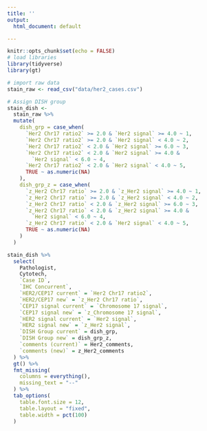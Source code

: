 ```yaml
---
title: ''
output:
  html_document: default

---
```


```r
knitr::opts_chunk$set(echo = FALSE)
# load libraries
library(tidyverse)
library(gt)
```


```r
# import raw data
stain_raw <- read_csv("data/her2_cases.csv")

# Assign DISH group
stain_dish <- 
  stain_raw %>% 
  mutate(
    dish_grp = case_when(
      `Her2 Chr17 ratio2` >= 2.0 & `Her2 signal` >= 4.0 ~ 1,
      `Her2 Chr17 ratio2` >= 2.0 & `Her2 signal` < 4.0 ~ 2,
      `Her2 Chr17 ratio2` < 2.0 & `Her2 signal` >= 6.0 ~ 3,
      `Her2 Chr17 ratio2` < 2.0 & `Her2 signal` >= 4.0 & 
        `Her2 signal` < 6.0 ~ 4,
      `Her2 Chr17 ratio2` < 2.0 & `Her2 signal` < 4.0 ~ 5,
      TRUE ~ as.numeric(NA)
    ),
    dish_grp_z = case_when(
      `z_Her2 Chr17 ratio` >= 2.0 & `z_Her2 signal` >= 4.0 ~ 1,
      `z_Her2 Chr17 ratio` >= 2.0 & `z_Her2 signal` < 4.0 ~ 2,
      `z_Her2 Chr17 ratio` < 2.0 & `z_Her2 signal` >= 6.0 ~ 3,
      `z_Her2 Chr17 ratio` < 2.0 & `z_Her2 signal` >= 4.0 & 
        `Her2 signal` < 6.0 ~ 4,
      `z_Her2 Chr17 ratio` < 2.0 & `Her2 signal` < 4.0 ~ 5,
      TRUE ~ as.numeric(NA)
    )
  )

stain_dish %>% 
  select(
    Pathologist,
    Cytotech,
    `Case ID`,
    `IHC Concurrent`,
    `HER2/CEP17 current` = `Her2 Chr17 ratio2`,
    `HER2/CEP17 new` = `z_Her2 Chr17 ratio`,
    `CEP17 signal current` = `Chromosome 17 signal`,
    `CEP17 signal new` = `z_Chromosome 17 signal`,
    `HER2 signal current` = `Her2 signal`,
    `HER2 signal new` = `z_Her2 signal`,
    `DISH Group current` = dish_grp,
    `DISH Group new` = dish_grp_z,
    `comments (current)` = Her2_comments,
    `comments (new)` = z_Her2_comments
  ) %>% 
  gt() %>% 
  fmt_missing(
    columns = everything(),
    missing_text = "--"
  ) %>% 
  tab_options(
    table.font.size = 12,
    table.layout = "fixed",
    table.width = pct(100)
  )
```

